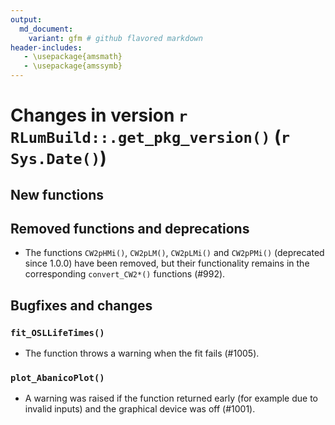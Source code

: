```yaml
---
output:
  md_document:
    variant: gfm # github flavored markdown
header-includes:
   - \usepackage{amsmath}
   - \usepackage{amssymb}
---
```

<!-- NEWS.md was auto-generated by NEWS.Rmd. Please DO NOT edit by hand!-->

# Changes in version `r RLumBuild::.get_pkg_version()` (`r Sys.Date()`)

## New functions


## Removed functions and deprecations

* The functions `CW2pHMi()`, `CW2pLM()`, `CW2pLMi()` and `CW2pPMi()`
(deprecated since 1.0.0) have been removed, but their functionality remains
in the corresponding `convert_CW2*()` functions (#992).

## Bugfixes and changes

### `fit_OSLLifeTimes()`

* The function throws a warning when the fit fails (#1005).

### `plot_AbanicoPlot()`

* A warning was raised if the function returned early (for example due to
invalid inputs) and the graphical device was off (#1001).
